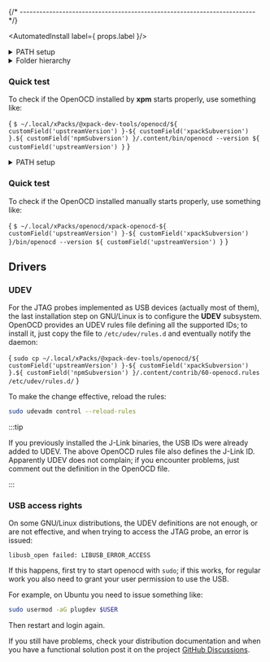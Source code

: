 



{/* ------------------------------------------------------------------------ */}

<AutomatedInstall label={ props.label }/>

<details>
<summary>PATH setup</summary>

In order to access the OpenOCD binaries installed in
the central xPacks store,
the project build configurations need a PATH adjustment:

<CodeBlock language="sh"> {
`export PATH=$HOME/.local/xPacks/@xpack-dev-tools/openocd/${ customField('upstreamVersion') }-${ customField('xpackSubversion') }.${ customField('npmSubversion') }/.content/bin:$PATH`
} </CodeBlock>
</details>

<details>
<summary>Folder hierarchy</summary>

After install, the package creates a folder hierarchy like the following
(only the first two depth levels are shown):

<CodeBlock language="console"> {
`$ tree -L 2 ~/.local/xPacks/\@xpack-dev-tools/openocd/${ customField('upstreamVersion') }-${ customField('xpackSubversion') }.${ customField('npmSubversion') }/.content/
/home/ilg/.local/xPacks/\@xpack-dev-tools/openocd/${ customField('upstreamVersion') }-${ customField('xpackSubversion') }.${ customField('npmSubversion') }/.content/
├── README.md
├── bin
│   └── openocd
├── distro-info
│   └── licenses
├── libexec
│   ├── libftdi1.so.2 -> libftdi1.so.2.5.0
│   ├── libftdi1.so.2.5.0
│   ├── libhidapi-hidraw.so.0 -> libhidapi-hidraw.so.0.14.0
│   ├── libhidapi-hidraw.so.0.14.0
│   ├── libudev.so.1 -> libudev.so.1.6.9
│   ├── libudev.so.1.6.9
│   ├── libusb-1.0.so.0 -> libusb-1.0.so.0.4.0
│   └── libusb-1.0.so.0.4.0
└── openocd
    ├── OpenULINK
    ├── angie
    ├── contrib
    └── scripts

9 directories, 10 files`
} </CodeBlock>

No other files are installed in any system folders or other locations.

</details>

<AutomatedUninstall/>

### Quick test

To check if the OpenOCD installed by **xpm** starts properly, use something like:

<CodeBlock language="console"> {
`$ ~/.local/xPacks/@xpack-dev-tools/openocd/${ customField('upstreamVersion') }-${ customField('xpackSubversion') }.${ customField('npmSubversion') }/.content/bin/openocd --version
${ customField('upstreamVersion') }`
} </CodeBlock>

<ManualInstall/>

<ManualInstallLinux/>

<ManualInstallInfo/>

<details>
<summary>PATH setup</summary>

With all binary tools installed in `xpacks/.bin`, the project build
configurations need a single PATH adjustment:

```sh
export PATH=<...project-path...>/xpacks/.bin:$PATH
```

:::tip

On Windows, when not using the Git console, adjust the syntax for the
corresponding shell.

:::
</details>

### Quick test

To check if the OpenOCD installed manually starts properly, use something like:

<CodeBlock language="console"> {
`$ ~/.local/xPacks/openocd/xpack-openocd-${ customField('upstreamVersion') }-${ customField('xpackSubversion') }/bin/openocd --version
${ customField('upstreamVersion') }`
} </CodeBlock>

## Drivers

### UDEV

For the JTAG probes implemented as USB devices (actually most of them),
the last installation step on GNU/Linux is to configure the **UDEV**
subsystem. OpenOCD provides an UDEV rules file defining all the
supported IDs; to install it, just copy the file to `/etc/udev/rules.d`
and eventually notify the daemon:

<CodeBlock language="sh"> {
`sudo cp ~/.local/xPacks/@xpack-dev-tools/openocd/${ customField('upstreamVersion') }-${ customField('xpackSubversion') }.${ customField('npmSubversion') }/.content/contrib/60-openocd.rules /etc/udev/rules.d/`
} </CodeBlock>

To make the change effective, reload the rules:

```sh
sudo udevadm control --reload-rules
```

:::tip

If you previously installed the
J-Link binaries, the USB IDs were
already added to UDEV. The above OpenOCD rules file also defines the
J-Link ID. Apparently UDEV does not complain; if you encounter
problems, just comment out the definition in the OpenOCD file.

:::

### USB access rights

On some GNU/Linux distributions, the UDEV definitions are not enough,
or are not effective, and when trying to access the JTAG probe,
an error is issued:

```console
libusb_open failed: LIBUSB_ERROR_ACCESS
```

If this happens, first try to start openocd with `sudo`; if this works,
for regular work you also need to grant your user permission to use the USB.

For example, on Ubuntu you need to issue something like:

```sh
sudo usermod -aG plugdev $USER
```

Then restart and login again.

If you still have problems, check your distribution documentation and
when you have a functional solution post it on the project
[GitHub Discussions](https://github.com/xpack-dev-tools/openocd-xpack/discussions/).
